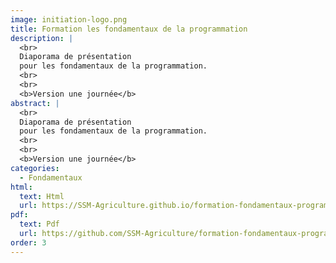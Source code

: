```yaml
---
image: initiation-logo.png
title: Formation les fondamentaux de la programmation
description: |
  <br>
  Diaporama de présentation
  pour les fondamentaux de la programmation. 
  <br>
  <br>
  <b>Version une journée</b>
abstract: |
  <br>
  Diaporama de présentation
  pour les fondamentaux de la programmation. 
  <br>
  <br>
  <b>Version une journée</b>
categories:
  - Fondamentaux
html:
  text: Html
  url: https://SSM-Agriculture.github.io/formation-fondamentaux-programmation/
pdf:
  text: Pdf 
  url: https://github.com/SSM-Agriculture/formation-fondamentaux-programmation/raw/master/diaporama_pdf/Diaporama_fondamentaux.pdf
order: 3
---
```

